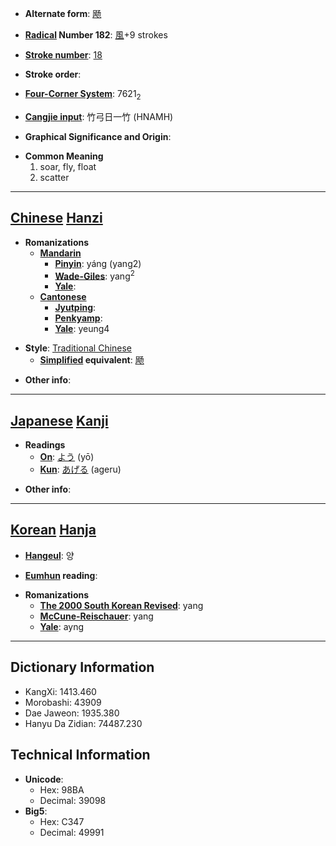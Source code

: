 * '''Alternate form''': [[飏]]

* '''[[Wiktionary:Chinese radical index| Radical]] Number 182''': [[Wiktionary:Chinese radical index 風|風]]+9 strokes

* '''[[Wiktionary:Chinese total strokes index|Stroke number]]''': [[Wiktionary:Chinese total strokes index 18|18]]

* '''Stroke order''': 

* '''[[Wiktionary:Chinese four corner index|Four-Corner System]]''': 7621<sub>2</sub>

* '''[[Wiktionary:Chinese Cangjie index|Cangjie input]]''': 竹弓日一竹 (HNAMH)

* '''Graphical Significance and Origin''': 

* '''Common Meaning'''
*#soar, fly, float
*# scatter


----

== [[Chinese]] [[Hanzi]] ==

* '''Romanizations'''
** '''[[Mandarin]]'''
*** '''[[Pinyin]]''': yáng (yang2)
*** '''[[Wade-Giles]]''': yang<sup>2</sup>
*** '''[[Yale]]''': 
** '''[[Cantonese]]'''
*** '''[[Jyutping]]''':
*** '''[[Penkyamp]]''': 
*** '''[[Yale]]''': yeung4

* '''Style''': [[Traditional Chinese]] 
** '''[[Simplified Chinese|Simplified]] equivalent''': [[飏]]

* '''Other info''': 

----

== [[Japanese]] [[Kanji]] ==

* '''Readings'''
** '''[[On]]''': [[よう]] (yō)
** '''[[Kun]]''': [[あげる]] (ageru)

* '''Other info''':  

----

== [[Korean]] [[Hanja]] ==

* '''[[Hangeul]]''': 양

* '''[[Eumhun]] reading''': 

* '''Romanizations'''
** '''[[The 2000 South Korean Revised Romanization|The 2000 South Korean Revised]]''': yang
** '''[[McCune-Reischauer]]''': yang
** '''[[Yale]]''': ayng

----

== Dictionary Information ==

* KangXi: 1413.460
* Morobashi: 43909
* Dae Jaweon: 1935.380
* Hanyu Da Zidian: 74487.230

== Technical Information ==

* '''Unicode''':
** Hex: 98BA
** Decimal: 39098
* '''Big5''':
** Hex: C347
** Decimal: 49991